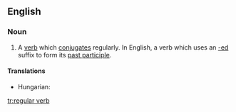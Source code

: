 ==English==

===Noun===
{{en-noun|sg=[[regular]] [[verb]]}}

# {{grammar}} A [[verb]] which [[conjugate]]s regularly.  In English, a verb which uses an [[-ed]] suffix to form its [[past participle]].

====Translations====
{{trans-top|a verb which conjugates regularly}}
* Hungarian: {{t-|hu|szabályos ige}}
{{trans-mid}}
{{trans-bottom}}

[[tr:regular verb]]